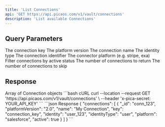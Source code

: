 ```yaml
---
title: 'List Connections'
api: 'GET https://api.picaos.com/v1/vault/connections'
description: 'List available Connections'
---
```


## Query Parameters

<ParamField query="key" type="string">
  The connection key
</ParamField>

<ParamField query="platformVersion" type="string">
  The platform version
</ParamField>

<ParamField query="name" type="string">
  The connection name
</ParamField>

<ParamField query="identityType" type='"user" | "team" | "organization"'>
  The identity type
</ParamField>

<ParamField query="identity" type="string">
  The connection identifier
</ParamField>

<ParamField query="platform" type="string">
  The connector platform (e.g. stripe, exa)
</ParamField>

<ParamField query="active" type="boolean" default="true">
  Filter connections by active status
</ParamField>

<ParamField query="limit" type="number" default="20">
  The number of connections to return
</ParamField>

<ParamField query="skip" type="number" default="0">
  The number of connections to skip
</ParamField>

## Response

<ResponseField name="connections" type="Connection[]">
  Array of Connection objects
</ResponseField>

<RequestExample>
```bash cURL
curl --location --request GET 'https://api.picaos.com/v1/vault/connections' \
--header 'x-pica-secret: YOUR_API_KEY'
```
</RequestExample>

<ResponseExample>
```json Response
{
  "connections": [
    {
      "_id": "conn_123",
      "platformVersion": "2.0",
      "name": "My Connection",
      "key": "connection_key",
      "identity": "user_123",
      "identityType": "user",
      "platform": "salesforce",
      "active": true
    }
  ]
}
```
</ResponseExample>
